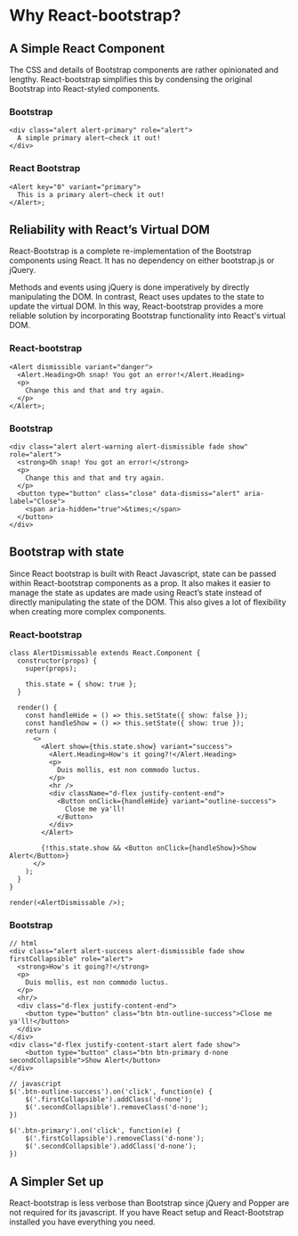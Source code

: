 # Why React-bootstrap?

## A Simple React Component
The CSS and details of Bootstrap components are rather
opinionated and lengthy. React-bootstrap simplifies
this by condensing the original Bootstrap into React-styled
components.

### Bootstrap
```
<div class="alert alert-primary" role="alert">
  A simple primary alert—check it out!
</div>
```

### React Bootstrap

```
<Alert key="0" variant="primary">
  This is a primary alert—check it out!
</Alert>;
```

## Reliability with React’s Virtual DOM
React-Bootstrap is a complete re-implementation of the
Bootstrap components using React. It has no dependency
on either bootstrap.js or jQuery. 

Methods and events using jQuery is done imperatively
by directly manipulating the DOM. In contrast, React
uses updates to the state to update the virtual DOM.
In this way, React-bootstrap provides a more reliable
solution by incorporating Bootstrap functionality into 
React's virtual DOM. 

### React-bootstrap
```
<Alert dismissible variant="danger">
  <Alert.Heading>Oh snap! You got an error!</Alert.Heading>
  <p>
    Change this and that and try again.
  </p>
</Alert>;
```

### Bootstrap
```
<div class="alert alert-warning alert-dismissible fade show" role="alert">
  <strong>Oh snap! You got an error!</strong> 
  <p> 
    Change this and that and try again.
  </p>
  <button type="button" class="close" data-dismiss="alert" aria-label="Close">
    <span aria-hidden="true">&times;</span>
  </button>
</div>
```


## Bootstrap with state
Since React bootstrap is built with React Javascript, state
can be passed within React-bootstrap components as a prop.
It also makes it easier to manage the state as updates are
made using React’s state instead of directly manipulating
the state of the DOM. This also gives a lot of flexibility 
when creating more complex components.

### React-bootstrap
```
class AlertDismissable extends React.Component {
  constructor(props) {
    super(props);

    this.state = { show: true };
  }

  render() {
    const handleHide = () => this.setState({ show: false });
    const handleShow = () => this.setState({ show: true });
    return (
      <>
        <Alert show={this.state.show} variant="success">
          <Alert.Heading>How's it going?!</Alert.Heading>
          <p>
            Duis mollis, est non commodo luctus.
          </p>
          <hr />
          <div className="d-flex justify-content-end">
            <Button onClick={handleHide} variant="outline-success">
              Close me ya'll!
            </Button>
          </div>
        </Alert>

        {!this.state.show && <Button onClick={handleShow}>Show Alert</Button>}
      </>
    );
  }
}

render(<AlertDismissable />);
```

### Bootstrap
```
// html
<div class="alert alert-success alert-dismissible fade show firstCollapsible" role="alert">
  <strong>How's it going?!</strong> 
  <p> 
    Duis mollis, est non commodo luctus.
  </p>
  <hr/>
  <div class="d-flex justify-content-end">
	<button type="button" class="btn btn-outline-success">Close me ya'll!</button>
  </div>
</div>
<div class="d-flex justify-content-start alert fade show">
	<button type="button" class="btn btn-primary d-none secondCollapsible">Show Alert</button>
</div>

// javascript
$('.btn-outline-success').on('click', function(e) {
    $('.firstCollapsible').addClass('d-none');
    $('.secondCollapsible').removeClass('d-none');
})

$('.btn-primary').on('click', function(e) {
    $('.firstCollapsible').removeClass('d-none');
    $('.secondCollapsible').addClass('d-none');
})
```

## A Simpler Set up
React-bootstrap is less verbose than Bootstrap since jQuery
and Popper are not required for its javascript. If you have
React setup and React-Bootstrap installed you have everything
you need. 